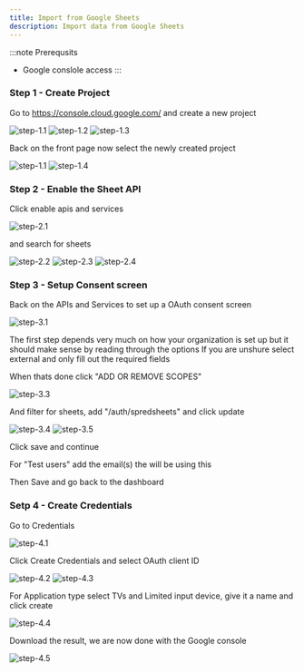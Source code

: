 ```yaml
---
title: Import from Google Sheets
description: Import data from Google Sheets
---
```


:::note
Prerequsits

- Google conslole access
  :::

### Step 1 - Create Project

Go to https://console.cloud.google.com/ and create a new project

![step-1.1](../../../assets/images/sheet-guide/step-1.1.jpg)
![step-1.2](../../../assets/images/sheet-guide/step-1.2.jpg)
![step-1.3](../../../assets/images/sheet-guide/step-1.3.jpg)

Back on the front page now select the newly created project

![step-1.1](../../../assets/images/sheet-guide/step-1.1.jpg)
![step-1.4](../../../assets/images/sheet-guide/step-1.4.jpg)

### Step 2 - Enable the Sheet API

Click enable apis and services

![step-2.1](../../../assets/images/sheet-guide/step-2.1.jpg)

and search for sheets

![step-2.2](../../../assets/images/sheet-guide/step-2.2.jpg)
![step-2.3](../../../assets/images/sheet-guide/step-2.3.jpg)
![step-2.4](../../../assets/images/sheet-guide/step-2.4.jpg)

### Step 3 - Setup Consent screen

Back on the APIs and Services to set up a OAuth consent screen

![step-3.1](../../../assets/images/sheet-guide/step-3.1.jpg)

The first step depends very much on how your organization is set up but it should make sense by reading through the options
If you are unshure select external and only fill out the required fields

When thats done click "ADD OR REMOVE SCOPES"

![step-3.3](../../../assets/images/sheet-guide/step-3.3.jpg)

And filter for sheets, add "/auth/spredsheets" and click update

![step-3.4](../../../assets/images/sheet-guide/step-3.4.jpg)
![step-3.5](../../../assets/images/sheet-guide/step-3.5.jpg)

Click save and continue

For "Test users" add the email(s) the will be using this

Then Save and go back to the dashboard

### Setp 4 - Create Credentials

Go to Credentials

![step-4.1](../../../assets/images/sheet-guide/step-4.1.jpg)

Click Create Credentials and select OAuth client ID

![step-4.2](../../../assets/images/sheet-guide/step-4.2.jpg)
![step-4.3](../../../assets/images/sheet-guide/step-4.3.jpg)

For Application type select TVs and Limited input device, give it a name and click create

![step-4.4](../../../assets/images/sheet-guide/step-4.4.jpg)

Download the result, we are now done with the Google console

![step-4.5](../../../assets/images/sheet-guide/step-4.5.jpg)

